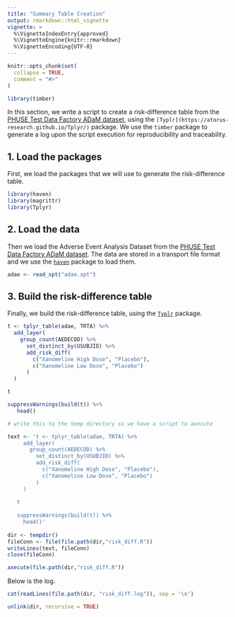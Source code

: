 ```yaml
---
title: "Summary Table Creation"
output: rmarkdown::html_vignette
vignette: >
  %\VignetteIndexEntry{approved}
  %\VignetteEngine{knitr::rmarkdown}
  %\VignetteEncoding{UTF-8}
---
```


```r
knitr::opts_chunk$set(
  collapse = TRUE,
  comment = "#>"
)

library(timber)
```

In this section, we write a script to create a risk-difference table from the [PHUSE Test Data Factory ADaM dataset](https://github.com/phuse-org/TestDataFactory), using the `[Typlr](https://atorus-research.github.io/Tplyr/)` package. We use the `timber` package to generate a log upon the script execution for reproducibility and traceability.

## 1. Load the packages
First, we load the packages that we will use to generate the risk-difference table.
```r
library(haven)
library(magrittr)
library(Tplyr)
```

## 2. Load the data
Then we load the Adverse Event Analysis Dataset from the [PHUSE Test Data Factory ADaM dataset](https://github.com/phuse-org/TestDataFactory). The data are stored in a transport file format and we use the [`haven`](https://haven.tidyverse.org) package to load them.
```r
adae <- read_xpt("adae.xpt")
```

## 3. Build the risk-difference table
Finally, we build the risk-difference table, using the [`Typlr`](https://atorus-research.github.io/Tplyr/) package.
```r
t <- tplyr_table(adae, TRTA) %>% 
  add_layer(
    group_count(AEDECOD) %>% 
      set_distinct_by(USUBJID) %>% 
      add_risk_diff(
        c("Xanomeline High Dose", "Placebo"),
        c("Xanomeline Low Dose", "Placebo")
      )
  )

t

suppressWarnings(build(t)) %>%
   head()
```

```r
# write this to the temp directory so we have a script to axecute

text <- 't <- tplyr_table(adae, TRTA) %>% 
     add_layer(
       group_count(AEDECOD) %>% 
         set_distinct_by(USUBJID) %>% 
         add_risk_diff(
           c("Xanomeline High Dose", "Placebo"),
           c("Xanomeline Low Dose", "Placebo")
         )
     )
   
   t
   
   suppressWarnings(build(t)) %>% 
     head()'
   
dir <- tempdir()
fileConn <- file(file.path(dir,"risk_diff.R"))
writeLines(text, fileConn)
close(fileConn)

```

```r
axecute(file.path(dir,"risk_diff.R"))
```

Below is the log.
```r
cat(readLines(file.path(dir, "risk_diff.log")), sep = '\n')
```

```r
unlink(dir, recursive = TRUE)
```
